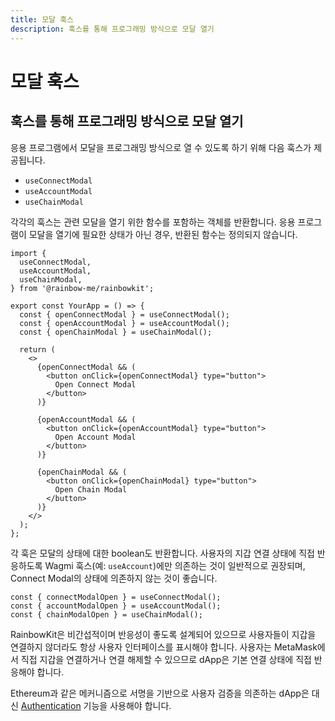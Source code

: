 ```yaml
---
title: 모달 훅스
description: 훅스를 통해 프로그래밍 방식으로 모달 열기
---
```


# 모달 훅스

## 훅스를 통해 프로그래밍 방식으로 모달 열기

응용 프로그램에서 모달을 프로그래밍 방식으로 열 수 있도록 하기 위해 다음 훅스가 제공됩니다.

- `useConnectModal`
- `useAccountModal`
- `useChainModal`

각각의 훅스는 관련 모달을 열기 위한 함수를 포함하는 객체를 반환합니다. 응용 프로그램이 모달을 열기에 필요한 상태가 아닌 경우, 반환된 함수는 정의되지 않습니다.

```tsx
import {
  useConnectModal,
  useAccountModal,
  useChainModal,
} from '@rainbow-me/rainbowkit';

export const YourApp = () => {
  const { openConnectModal } = useConnectModal();
  const { openAccountModal } = useAccountModal();
  const { openChainModal } = useChainModal();

  return (
    <>
      {openConnectModal && (
        <button onClick={openConnectModal} type="button">
          Open Connect Modal
        </button>
      )}

      {openAccountModal && (
        <button onClick={openAccountModal} type="button">
          Open Account Modal
        </button>
      )}

      {openChainModal && (
        <button onClick={openChainModal} type="button">
          Open Chain Modal
        </button>
      )}
    </>
  );
};
```

각 훅은 모달의 상태에 대한 boolean도 반환합니다. 사용자의 지갑 연결 상태에 직접 반응하도록 Wagmi 훅스(예: `useAccount`)에만 의존하는 것이 일반적으로 권장되며, Connect Modal의 상태에 의존하지 않는 것이 좋습니다.

```tsx
const { connectModalOpen } = useConnectModal();
const { accountModalOpen } = useAccountModal();
const { chainModalOpen } = useChainModal();
```

RainbowKit은 비간섭적이며 반응성이 좋도록 설계되어 있으므로 사용자들이 지갑을 연결하지 않더라도 항상 사용자 인터페이스를 표시해야 합니다. 사용자는 MetaMask에서 직접 지갑을 연결하거나 연결 해제할 수 있으므로 dApp은 기본 연결 상태에 직접 반응해야 합니다.

Ethereum과 같은 메커니즘으로 서명을 기반으로 사용자 검증을 의존하는 dApp은 대신 [Authentication](/docs/authentication) 기능을 사용해야 합니다.
